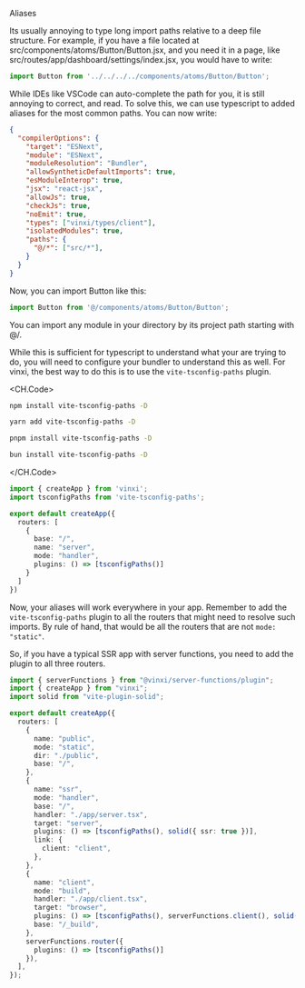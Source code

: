 Aliases

Its usually annoying to type long import paths relative to a deep file structure. For example, if you have a file located at src/components/atoms/Button/Button.jsx, and you need it in a page, like src/routes/app/dashboard/settings/index.jsx, you would have to write:

```ts src/routes/app/dashboard/settings/index.jsx
import Button from '../../../../components/atoms/Button/Button';
```

While IDEs like VSCode can auto-complete the path for you, it is still annoying to correct, and read. To solve this, we can use typescript to added aliases for the most common paths. You can now write:

```json tsconfig.json
{
  "compilerOptions": {
    "target": "ESNext",
    "module": "ESNext",
    "moduleResolution": "Bundler",
    "allowSyntheticDefaultImports": true,
    "esModuleInterop": true,
    "jsx": "react-jsx",
    "allowJs": true,
    "checkJs": true,
    "noEmit": true,
    "types": ["vinxi/types/client"],
    "isolatedModules": true,
    "paths": {
      "@/*": ["src/*"],
    }
  }
}

```

Now, you can import Button like this:

```ts src/routes/app/dashboard/settings/index.jsx
import Button from '@/components/atoms/Button/Button';
```

You can import any module in your directory by its project path starting with @/. 

While this is sufficient for typescript to understand what your are trying to do, you will need to configure your bundler to understand this as well. For vinxi, the best way to do this is to use the `vite-tsconfig-paths` plugin. 

<CH.Code>

```bash npm
npm install vite-tsconfig-paths -D
```

```bash yarn
yarn add vite-tsconfig-paths -D
```

```bash pnpm
pnpm install vite-tsconfig-paths -D
```

```bash bun
bun install vite-tsconfig-paths -D
```

</CH.Code>


```ts app.config.js
import { createApp } from 'vinxi';
import tsconfigPaths from 'vite-tsconfig-paths';

export default createApp({
  routers: [
    {
      base: "/",
      name: "server",
      mode: "handler",
      plugins: () => [tsconfigPaths()]
    }
  ]
})

```

Now, your aliases will work everywhere in your app. Remember to add the `vite-tsconfig-paths` plugin to all the routers that might need to resolve such imports. By rule of hand, that would be all the routers that are not `mode: "static"`.

So, if you have a typical SSR app with server functions, you need to add the plugin to all three routers.

```ts app.config.js
import { serverFunctions } from "@vinxi/server-functions/plugin";
import { createApp } from "vinxi";
import solid from "vite-plugin-solid";

export default createApp({
  routers: [
    {
      name: "public",
      mode: "static",
      dir: "./public",
      base: "/",
    },
    {
      name: "ssr",
      mode: "handler",
      base: "/",
      handler: "./app/server.tsx",
      target: "server",
      plugins: () => [tsconfigPaths(), solid({ ssr: true })],
      link: {
        client: "client",
      },
    },
    {
      name: "client",
      mode: "build",
      handler: "./app/client.tsx",
      target: "browser",
      plugins: () => [tsconfigPaths(), serverFunctions.client(), solid({ ssr: true })],
      base: "/_build",
    },
    serverFunctions.router({
      plugins: () => [tsconfigPaths()]
    }),
  ],
});
```
